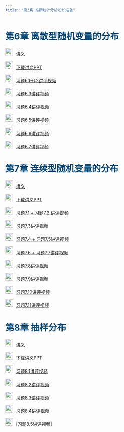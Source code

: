 ```yaml
---
title: "第3篇 推断统计分析知识准备"
---
```



<h1 style="color: #044875;">第6章 离散型随机变量的分布 </h1>

<img src="img/teacher.png" alt="讲义" style="width: 24px; height: 24px;margin-right: 10px">[讲义](https://lizongzhang.github.io/excelstat/chap6.html)

<img src="img/download.png" alt="讲义" style="width: 24px; height: 24px;margin-right: 10px">[下载讲义PPT](https://github.com/lizongzhang/excelstat/blob/main/docs/chap6_slide.pptx?raw=true)

<img src="img/video.png" alt="讲义" style="width: 24px; height: 24px;margin-right: 10px">[习题6.1-6.2讲评视频](https://www.bilibili.com/video/BV1dD421K7Mb/)

<img src="img/video.png" alt="讲义" style="width: 24px; height: 24px;margin-right: 10px">[习题6.3讲评视频](https://www.bilibili.com/video/BV1GF4m1A7vT/)

<img src="img/video.png" alt="讲义" style="width: 24px; height: 24px;margin-right: 10px">[习题6.4讲评视频](https://www.bilibili.com/video/BV1cT42117WA/)

<img src="img/video.png" alt="讲义" style="width: 24px; height: 24px;margin-right: 10px">[习题6.5讲评视频](https://www.bilibili.com/video/BV19J4m1J7KF/)

<img src="img/video.png" alt="讲义" style="width: 24px; height: 24px;margin-right: 10px">[习题6.6讲评视频](https://www.bilibili.com/video/BV1ci421m75b/)

<img src="img/video.png" alt="讲义" style="width: 24px; height: 24px;margin-right: 10px">[习题6.7讲评视频](https://www.bilibili.com/video/BV1XJ4m1J7Wk/)

<h1 style="color: #044875;"> 第7章 连续型随机变量的分布 </h1>

<img src="img/teacher.png" alt="讲义" style="width: 24px; height: 24px;margin-right: 10px">[讲义](https://lizongzhang.github.io/excelstat/chap7.html)

<img src="img/download.png" alt="讲义" style="width: 24px; height: 24px;margin-right: 10px">[下载讲义PPT](https://github.com/lizongzhang/excelstat/blob/main/docs/chap7_slide.pptx?raw=true)

<img src="img/video.png" alt="讲义" style="width: 24px; height: 24px;margin-right: 10px">[习题7.1 + 习题7.2 讲评视频](https://www.bilibili.com/video/BV1NT421C7Z6/)

<img src="img/video.png" alt="讲义" style="width: 24px; height: 24px;margin-right: 10px">[习题7.3讲评视频](https://www.bilibili.com/video/BV1mD421J7MU/)

<img src="img/video.png" alt="讲义" style="width: 24px; height: 24px;margin-right: 10px">[习题7.4 + 习题7.5讲评视频](https://www.bilibili.com/video/BV19H4y1N7vQ/)

<img src="img/video.png" alt="讲义" style="width: 24px; height: 24px;margin-right: 10px">[习题7.6 + 习题7.7讲评视频](https://www.bilibili.com/video/BV1AZ421J7m4/)

<img src="img/video.png" alt="讲义" style="width: 24px; height: 24px;margin-right: 10px">[习题7.8讲评视频](https://www.bilibili.com/video/BV1WE421L7Ji/)

<img src="img/video.png" alt="讲义" style="width: 24px; height: 24px;margin-right: 10px">[习题7.9讲评视频](https://www.bilibili.com/video/BV1Jf421S7WQ/)

<img src="img/video.png" alt="讲义" style="width: 24px; height: 24px;margin-right: 10px">[习题7.10讲评视频](https://www.bilibili.com/video/BV1jm421W7EG/)

<img src="img/video.png" alt="讲义" style="width: 24px; height: 24px;margin-right: 10px">[习题7.11讲评视频](https://www.bilibili.com/video/BV18b421h7c7/)

<h1 style="color: #044875;"> 第8章 抽样分布 </h1>

<img src="img/teacher.png" alt="讲义" style="width: 24px; height: 24px;margin-right: 10px">[讲义](https://lizongzhang.github.io/excelstat/chap8.html)

<img src="img/download.png" alt="讲义" style="width: 24px; height: 24px;margin-right: 10px">[下载讲义PPT](https://github.com/lizongzhang/excelstat/blob/main/docs/chap8_slide.pptx?raw=true)

<img src="img/video.png" alt="讲义" style="width: 24px; height: 24px;margin-right: 10px">[习题8.1讲评视频](https://www.bilibili.com/video/BV1JH4y1V7vn/)

<img src="img/video.png" alt="讲义" style="width: 24px; height: 24px;margin-right: 10px">[习题8.2讲评视频](https://www.bilibili.com/video/BV1E1421976D/)

<img src="img/video.png" alt="讲义" style="width: 24px; height: 24px;margin-right: 10px">[习题8.3讲评视频](https://www.bilibili.com/video/BV1ox4y1B74u/)

<img src="img/video.png" alt="讲义" style="width: 24px; height: 24px;margin-right: 10px">[习题8.4讲评视频](https://www.bilibili.com/video/BV1Pb421a7nV/)

<img src="img/video.png" alt="讲义" style="width: 24px; height: 24px;margin-right: 10px">[习题8.5讲评视频]<to be updated>